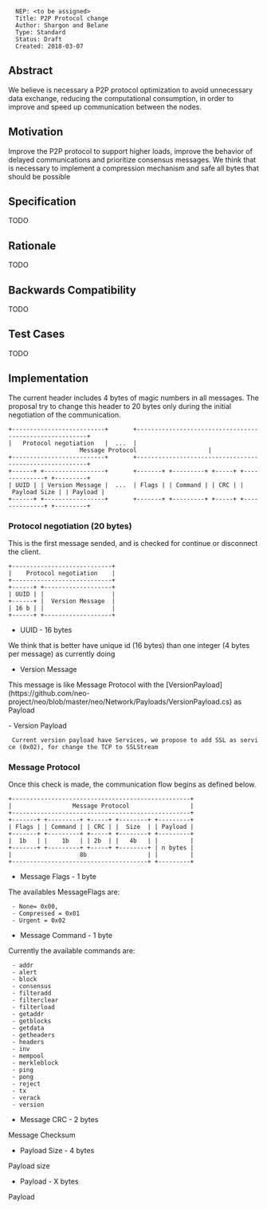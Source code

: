 <pre>
  NEP: <to be assigned>
  Title: P2P Protocol change
  Author: Shargon and Belane
  Type: Standard
  Status: Draft
  Created: 2018-03-07
</pre>

==Abstract==

We believe is necessary a P2P protocol optimization to avoid unnecessary data exchange, reducing the computational consumption, in order to improve and speed up communication between the nodes.

==Motivation==

Improve the P2P protocol to support higher loads, improve the behavior of delayed communications and prioritize consensus messages. We think that is necessary to implement a compression mechanism and safe all bytes that should be possible

==Specification==

TODO

==Rationale==

TODO

==Backwards Compatibility==

TODO

==Test Cases==

TODO

==Implementation==

The current header includes 4 bytes of magic numbers in all messages. 
The proposal try to change this header to 20 bytes only during the initial negotiation of the communication.

 +--------------------------+       +--------------------------------------------------------+
 |   Protocol negotiation   |  ...  |                    Message Protocol                    |  
 +--------------------------+       +--------------------------------------------------------+
 +------+ +-----------------+       +-------+ +---------+ +-----+ +--------------+ +---------+
 | UUID | | Version Message |  ...  | Flags | | Command | | CRC | | Payload Size | | Payload |
 +------+ +-----------------+       +-------+ +---------+ +-----+ +--------------+ +---------+

===Protocol negotiation (20 bytes)===

This is the first message sended, and is checked for continue or disconnect the client.

 +----------------------------+
 |    Protocol negotiation    |
 +----------------------------+
 +------+ +-------------------+
 | UUID | |                   |
 +------+ |  Version Message  |
 | 16 b | |                   |
 +------+ +-------------------+ 
 
* UUID - 16 bytes

We think that is better have unique id (16 bytes) than one integer (4 bytes per message) as currently doing

* Version Message

This message is like Message Protocol with the [VersionPayload](https://github.com/neo-project/neo/blob/master/neo/Network/Payloads/VersionPayload.cs) as Payload

- Version Payload
  Current version payload have Services, we propose to add SSL as service (0x02), for change the TCP to SSLStream

===Message Protocol===

Once this check is made, the communication flow begins as defined below.

 +--------------------------------------------------+
 |                 Message Protocol                 |  
 +--------------------------------------------------+
 +-------+ +---------+ +-----+ +--------+ +---------+
 | Flags | | Command | | CRC | |  Size  | | Payload |
 +-------+ +---------+ +-----+ +--------+ +---------+
 |  1b   | |    1b   | | 2b  | |   4b   | |         |
 +-------+ +---------+ +-----+ +--------+ | n bytes |
 |                   8b                 | |         |
 +--------------------------------------+ +---------+

* Message Flags - 1 byte

The availables MessageFlags are:
  
  - None= 0x00,
  - Compressed = 0x01
  - Urgent = 0x02

* Message Command - 1 byte

Currently the available commands are:
 
  - addr
  - alert
  - block
  - consensus
  - filteradd
  - filterclear
  - filterload
  - getaddr
  - getblocks
  - getdata
  - getheaders
  - headers
  - inv
  - mempool
  - merkleblock
  - ping
  - pong
  - reject
  - tx
  - verack
  - version

* Message CRC - 2 bytes

Message Checksum

* Payload Size - 4 bytes

Payload size

* Payload - X bytes

Payload
